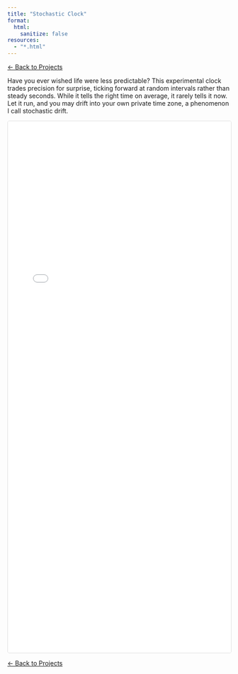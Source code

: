 ```yaml
---
title: "Stochastic Clock"
format:
  html:
    sanitize: false
resources:
  - "*.html"
---
```


[← Back to Projects](../projects.qmd){.button}

Have you ever wished life were less predictable? This experimental clock trades precision for surprise, ticking forward at random intervals rather than steady seconds. While it tells the right time on average, it rarely tells it now. Let it run, and you may drift into your own private time zone, a phenomenon I call stochastic drift. 

```{=html}
<iframe
  src="stochastic_clock_original.html"
  width="100%"
  height="1200"
  frameborder="0"
  style="border:1px solid #ddd; border-radius:4px;"
  loading="lazy"
></iframe>
```

[← Back to Projects](../projects.qmd){.button}
